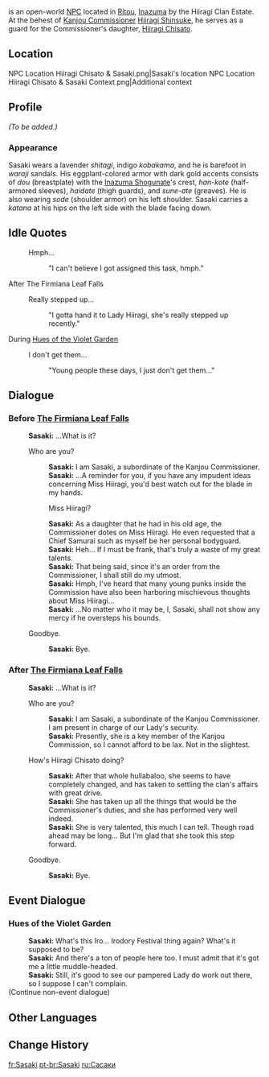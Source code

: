 {{Meta
<!-- Remove this template after adding the missing info -->
|missing_NPC_profile  = yes
}}
{{Character Infobox
|type             = Open-World NPC
|image            = NPC Sasaki.png
|region           = Inazuma
|location         = Inazuma
|affiliation      = Kanjou Commission
|title            = Kanjou Commission Squad Leader
}}
{{Lang|'''Sasaki'''|ja=佐々木|ja_rm=Sasaki}} is an open-world [[NPC]] located in [[Ritou]], [[Inazuma]] by the Hiiragi Clan Estate.  At the behest of [[Kanjou Commission]]er [[Hiiragi Shinsuke]], he serves as a guard for the Commissioner's daughter, [[Hiiragi Chisato]].

==Location==
<gallery>
NPC Location Hiiragi Chisato & Sasaki.png|Sasaki's location
NPC Location Hiiragi Chisato & Sasaki Context.png|Additional context
</gallery>

==Profile==
<!-- detailed story/lore information goes here -->
''(To be added.)''

===Appearance===
Sasaki wears a  lavender ''shitagi'', indigo ''kobakama'', and he is barefoot in ''waraji'' sandals. His eggplant-colored armor with dark gold accents consists of ''dou'' (breastplate) with the [[Inazuma Shogunate]]'s crest, ''han-kote'' (half-armored sleeves), ''haidate'' (thigh guards), and ''sune-ate'' (greaves). He is also wearing ''sode'' (shoulder armor) on his left shoulder. Sasaki carries a ''katana'' at his hips on the left side with the blade facing down.

==Idle Quotes==
{{Dialogue Start}}
: {{DIcon|Idle}} Hmph...
:: {{A|VO Sasaki 01.ogg}} "I can't believe I got assigned this task, hmph."
{{Dialogue End}}

;After The Firmiana Leaf Falls
{{Dialogue Start}}
: {{DIcon|Idle}} Really stepped up...
:: {{A|VO Sasaki 02.ogg}} "I gotta hand it to Lady Hiiragi, she's really stepped up recently."
{{Dialogue End}}

;During [[Hues of the Violet Garden]]
{{Dialogue Start}}
: {{DIcon|Idle}} I don't get them...
:: {{A|VO Sasaki Irodori 01.ogg}} "Young people these days, I just don't get them..."
{{Dialogue End}}

==Dialogue==
===Before [[The Firmiana Leaf Falls]]===
{{Dialogue Start}}
:'''Sasaki:''' ...What is it?
:{{DIcon}} Who are you?
::'''Sasaki:''' I am Sasaki, a subordinate of the Kanjou Commissioner.
::'''Sasaki:''' ...A reminder for you, if you have any impudent ideas concerning Miss Hiiragi, you'd best watch out for the blade in my hands.
::{{DIcon}} Miss Hiiragi?
::'''Sasaki:''' As a daughter that he had in his old age, the Commissioner dotes on Miss Hiiragi. He even requested that a Chief Samurai such as myself be her personal bodyguard.
::'''Sasaki:''' Heh... If I must be frank, that's truly a waste of my great talents.
::'''Sasaki:''' That being said, since it's an order from the Commissioner, I shall still do my utmost.
::'''Sasaki:''' Hmph, I've heard that many young punks inside the Commission have also been harboring mischievous thoughts about Miss Hiiragi...
::'''Sasaki:''' ...No matter who it may be, I, Sasaki, shall not show any mercy if he oversteps his bounds.
:{{DIcon}} Goodbye.
::'''Sasaki:''' Bye.
{{Dialogue End}}

===After [[The Firmiana Leaf Falls]]===
{{Dialogue Start}}
:'''Sasaki:''' ...What is it?
:{{DIcon}} Who are you?
::'''Sasaki:''' I am Sasaki, a subordinate of the Kanjou Commissioner. I am present in charge of our Lady's security.
::'''Sasaki:''' Presently, she is a key member of the Kanjou Commission, so I cannot afford to be lax. Not in the slightest.
:{{DIcon}} How's Hiiragi Chisato doing?
::'''Sasaki:''' After that whole hullabaloo, she seems to have completely changed, and has taken to settling the clan's affairs with great drive.
::'''Sasaki:''' She has taken up all the things that would be the Commissioner's duties, and she has performed very well indeed.
::'''Sasaki:''' She is very talented, this much I can tell. Though road ahead may be long... But I'm glad that she took this step forward.
:{{DIcon}} Goodbye.
::'''Sasaki:''' Bye.
{{Dialogue End}}

==Event Dialogue==
===Hues of the Violet Garden===
{{Dialogue Start}}
:'''Sasaki:''' What's this Iro... Irodory Festival thing again? What's it supposed to be?
:'''Sasaki:''' And there's a ton of people here too. I must admit that it's got me a little muddle-headed.
:'''Sasaki:''' Still, it's good to see our pampered Lady do work out there, so I suppose I can't complain.
;(Continue non-event dialogue)
{{Dialogue End}}

==Other Languages==
{{Other Languages
|default_hidden = 1
|en      = Sasaki
|zhs     = 佐佐木
|zhs_rm  = Zuǒzuǒmù
|zht     = 佐佐木
|zht_rm  = Zuǒzuǒmù
|ja      = 佐々木
|ja_rm   = Sasaki
|ko      = 사사키
|es      = Sasaki
|fr      = Sasaki
|ru      = Сасаки
|th      = Sasaki
|vi      = Sasaki
|de      = Sasaki
|id      = Sasaki
|pt      = Sasaki
|tr      = Sasaki
|it      = Sasaki
}}

==Change History==
{{Change History|2.0}}
<!--
==References==
{{Reflist}}-->

[[fr:Sasaki]]
[[pt-br:Sasaki]]
[[ru:Сасаки]]